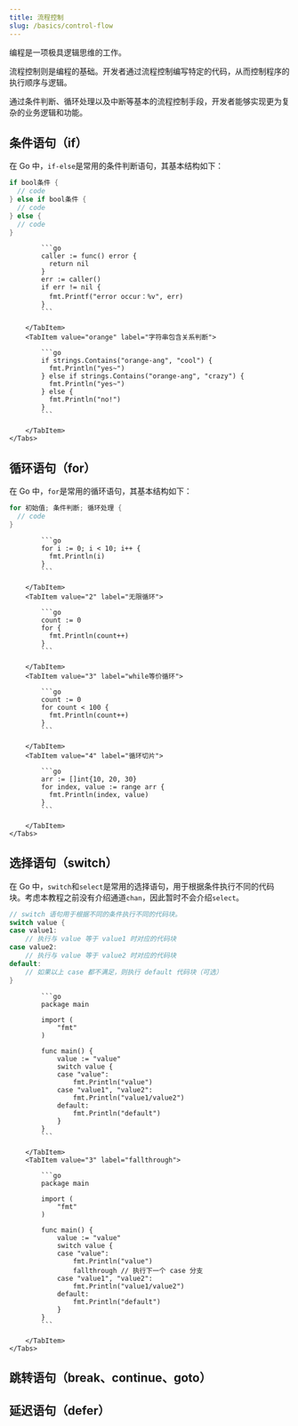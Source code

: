 ```yaml
---
title: 流程控制
slug: /basics/control-flow
---
```



<!--package-->

编程是一项极具逻辑思维的工作。

流程控制则是编程的基础。开发者通过流程控制编写特定的代码，从而控制程序的执行顺序与逻辑。

通过条件判断、循环处理以及中断等基本的流程控制手段，开发者能够实现更为复杂的业务逻辑和功能。










## 条件语句（if）

在 Go 中，`if-else`是常用的条件判断语句，其基本结构如下：

```go
if bool条件 {
  // code
} else if bool条件 {
  // code
} else {
  // code
}
```

<BrowserWindow>
    <Tabs>
        <TabItem value="apple" label="错误值判断" default>

            ```go
            caller := func() error {
              return nil
            }
            err := caller()
            if err != nil {
              fmt.Printf("error occur：%v", err)
            }
            ```

        </TabItem>
        <TabItem value="orange" label="字符串包含关系判断">

            ```go
            if strings.Contains("orange-ang", "cool") {
              fmt.Println("yes~")
            } else if strings.Contains("orange-ang", "crazy") {
              fmt.Println("yes~")
            } else {
              fmt.Println("no!")
            }
            ```

        </TabItem>
    </Tabs>
</BrowserWindow>

## 循环语句（for）

在 Go 中，`for`是常用的循环语句，其基本结构如下：

```go
for 初始值; 条件判断; 循环处理 {
  // code
}
```

<BrowserWindow>
    <Tabs>
        <TabItem value="1" label="普通循环" default>

            ```go
            for i := 0; i < 10; i++ {
              fmt.Println(i)
            }
            ```

        </TabItem>
        <TabItem value="2" label="无限循环">

            ```go
            count := 0
            for {
              fmt.Println(count++)
            }
            ```

        </TabItem>
        <TabItem value="3" label="while等价循环">

            ```go
            count := 0
            for count < 100 {
              fmt.Println(count++)
            }
            ```

        </TabItem>
        <TabItem value="4" label="循环切片">

            ```go
            arr := []int{10, 20, 30}
            for index, value := range arr {
              fmt.Println(index, value)
            }
            ```

        </TabItem>
    </Tabs>
</BrowserWindow>

## 选择语句（switch）

在 Go 中，`switch`和`select`是常用的选择语句，用于根据条件执行不同的代码块。考虑本教程之前没有介绍通道`chan`，因此暂时不会介绍`select`。

```go
// switch 语句用于根据不同的条件执行不同的代码块。
switch value {
case value1:
    // 执行与 value 等于 value1 时对应的代码块
case value2:
    // 执行与 value 等于 value2 时对应的代码块
default:
    // 如果以上 case 都不满足，则执行 default 代码块（可选）
}
```

<BrowserWindow>
    <Tabs>
        <TabItem value="2" label="常规使用">

            ```go
            package main

            import (
                "fmt"
            )

            func main() {
                value := "value"
                switch value {
                case "value":
                    fmt.Println("value")
                case "value1", "value2":
                    fmt.Println("value1/value2")
                default:
                    fmt.Println("default")
                }
            }
            ```

        </TabItem>
        <TabItem value="3" label="fallthrough">

            ```go
            package main

            import (
                "fmt"
            )

            func main() {
                value := "value"
                switch value {
                case "value":
                    fmt.Println("value")
                    fallthrough // 执行下一个 case 分支
                case "value1", "value2":
                    fmt.Println("value1/value2")
                default:
                    fmt.Println("default")
                }
            }
            ```

        </TabItem>
    </Tabs>
</BrowserWindow>


## 跳转语句（break、continue、goto）

## 延迟语句（defer）

